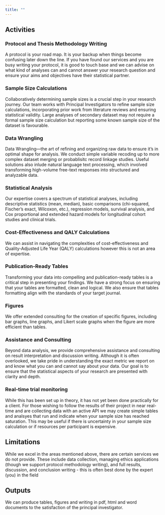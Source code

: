 ```yaml
---
title: ""
---
```


## Activities

### Protocol and Thesis Methodology Writing

A protocol is your road map. It is your backup when things become confusing later down the line. If you have found our services and you are busy writing your protocol, it is good to touch base and we can advise on what kind of analyses can and cannot answer your research question and ensure your aims and objectives have their statistical partner.

### Sample Size Calculations

Collaboratively determining sample sizes is a crucial step in your research journey. Our team works with Principal Investigators to refine sample size calculations, incorporating prior work from literature reviews and ensuring statistical validity. Large analyses of secondary dataset may not require a formal sample size calculation but reporting some known sample size of the dataset is favourable.

### Data Wrangling

Data Wrangling---the art of refining and organizing raw data to ensure it's in optimal shape for analysis. We conduct simple variable recoding up to more complex dataset merging or probablisitc record linkage studies. Useful solutions also inlude natural language text processing, which involved transforming high-volume free-text responses into structured and analyzable data.

### Statistical Analysis

Our expertise covers a spectrum of statistical analyses, including descriptive statistics (mean, median), basic comparisons (chi-squared, Fischer's exact, Wilcoxon, etc.), regression models, survival analysis, and Cox proportional and extended hazard models for longitudinal cohort studies and clinical trials.

### Cost-Effectiveness and QALY Calculations

We can assist in navigating the complexities of cost-effectiveness and Quality-Adjusted Life Year (QALY) calculations however this is not an area of expertise.

### Publication-Ready Tables

Transforming your data into compelling and publication-ready tables is a critical step in presenting your findings. We have a strong focus on ensuring that your tables are formatted, clean and logical. We also ensure that tables formatting align with the standards of your target journal.

### Figures

We offer extended consulting for the creation of specific figures, including bar graphs, line graphs, and Likert scale graphs when the figure are more efficient than tables.

### Assistance and Consulting

Beyond data analysis, we provide comprehensive assistance and consulting on result interpretation and discussion writing. Although it is often overlooked, we take pride in understanding the exact metric we report on and know what you can and cannot say about your data. Our goal is to ensure that the statistical aspects of your research are presented with clarity and depth.

### Real-time trial monitoring

While this has been set up in theory, it has not yet been done practically for a client. For those wishing to follow the results of their project in near real-time and are collecting data with an active API we may create simple tables and analsyes that run and indicate when your sample size has reached saturation. This may be useful if there is uncertainty in your sample size calculation or if resources per participant is expensive.

## Limitations

While we excel in the areas mentioned above, there are certain services we do not provide. These include data collection, managing ethics applications (though we support protocol methodology writing), and full results, discussion, and conclusion writing - this is often best done by the expert (you) in the field

## Outputs

We can produce tables, figures and writing in pdf, html and word documents to the satisfaction of the principal investigator.